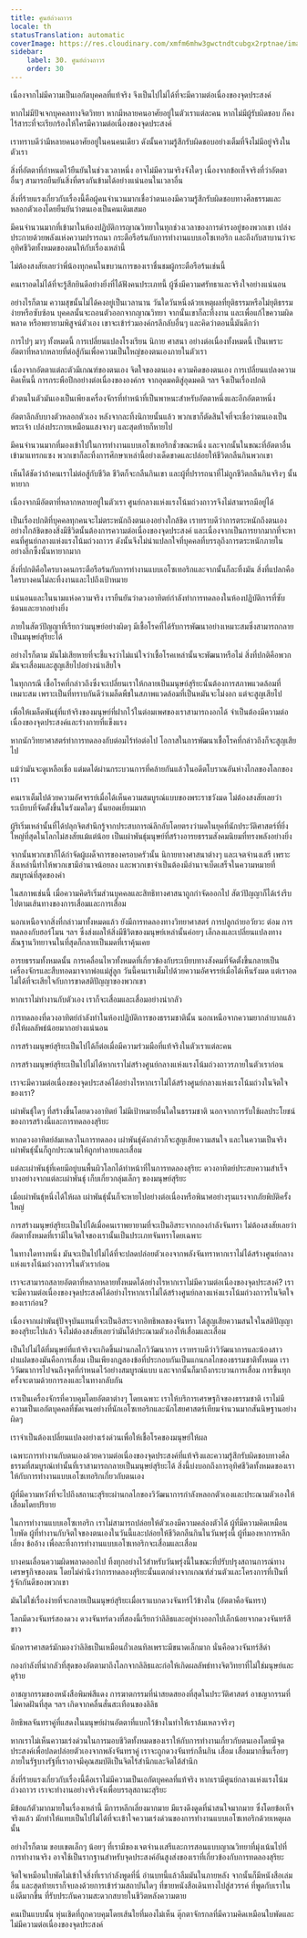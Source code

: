 ```yaml
---
title: ศูนย์ถ่วงถาวร
locale: th
statusTranslation: automatic
coverImage: https://res.cloudinary.com/xmfm6mhw3gwctndtcubgx2rptnae/image/upload/v1740468922/small_cover_tratado_de_psicologia_revolucionaria_a4c0dca4e0.webp
sidebar:
    label: 30. ศูนย์ถ่วงถาวร
    order: 30
---
```

เนื่องจากไม่มีความเป็นเอกัตบุคคลที่แท้จริง จึงเป็นไปไม่ได้ที่จะมีความต่อเนื่องของจุดประสงค์

หากไม่มีปัจเจกบุคคลทางจิตวิทยา หากมีหลายคนอาศัยอยู่ในตัวเราแต่ละคน หากไม่มีผู้รับผิดชอบ ก็คงไร้สาระที่จะเรียกร้องให้ใครมีความต่อเนื่องของจุดประสงค์

เราทราบดีว่ามีหลายคนอาศัยอยู่ในคนคนเดียว ดังนั้นความรู้สึกรับผิดชอบอย่างเต็มที่จึงไม่มีอยู่จริงในตัวเรา

สิ่งที่อัตตาที่กำหนดไว้ยืนยันในช่วงเวลาหนึ่ง อาจไม่มีความจริงจังใดๆ เนื่องจากข้อเท็จจริงที่ว่าอัตตาอื่นๆ สามารถยืนยันสิ่งที่ตรงกันข้ามได้อย่างแน่นอนในเวลาอื่น

สิ่งที่ร้ายแรงเกี่ยวกับเรื่องนี้คือผู้คนจำนวนมากเชื่อว่าตนเองมีความรู้สึกรับผิดชอบทางศีลธรรมและหลอกตัวเองโดยยืนยันว่าตนเองเป็นคนเดิมเสมอ

มีคนจำนวนมากที่เข้ามาในห้องปฏิบัติการญาณวิทยาในทุกช่วงเวลาของการดำรงอยู่ของพวกเขา เปล่งประกายด้วยพลังแห่งความปรารถนา กระตือรือร้นกับการทำงานแบบเอโซเทอริก และถึงกับสาบานว่าจะอุทิศชีวิตทั้งหมดของตนให้กับเรื่องเหล่านี้

ไม่ต้องสงสัยเลยว่าพี่น้องทุกคนในขบวนการของเราชื่นชมผู้กระตือรือร้นเช่นนี้

คนเราอดไม่ได้ที่จะรู้สึกยินดีอย่างยิ่งที่ได้ฟังคนประเภทนี้ ผู้ซึ่งมีความศรัทธาและจริงใจอย่างแน่นอน

อย่างไรก็ตาม ความสุขนั้นไม่ได้คงอยู่เป็นเวลานาน วันใดวันหนึ่งด้วยเหตุผลที่ยุติธรรมหรือไม่ยุติธรรม ง่ายหรือซับซ้อน บุคคลนั้นจะถอนตัวออกจากญาณวิทยา จากนั้นเขาก็ละทิ้งงาน และเพื่อแก้ไขความผิดพลาด หรือพยายามพิสูจน์ตัวเอง เขาจะเข้าร่วมองค์กรลึกลับอื่นๆ และคิดว่าตอนนี้มันดีกว่า

การไปๆ มาๆ ทั้งหมดนี้ การเปลี่ยนแปลงโรงเรียน นิกาย ศาสนา อย่างต่อเนื่องทั้งหมดนี้ เป็นเพราะอัตตาที่หลากหลายที่ต่อสู้กันเพื่อความเป็นใหญ่ของตนเองภายในตัวเรา

เนื่องจากอัตตาแต่ละตัวมีเกณฑ์ของตนเอง จิตใจของตนเอง ความคิดของตนเอง การเปลี่ยนแปลงความคิดเห็นนี้ การกระพือปีกอย่างต่อเนื่องขององค์กร จากอุดมคติสู่อุดมคติ ฯลฯ จึงเป็นเรื่องปกติ

ตัวตนในตัวมันเองเป็นเพียงเครื่องจักรที่ทำหน้าที่เป็นพาหนะสำหรับอัตตาหนึ่งและอีกอัตตาหนึ่ง

อัตตาลึกลับบางตัวหลอกตัวเอง หลังจากละทิ้งนิกายนั้นแล้ว พวกเขาก็ตัดสินใจที่จะเชื่อว่าตนเองเป็นพระเจ้า เปล่งประกายเหมือนแสงจางๆ และสุดท้ายก็หายไป

มีคนจำนวนมากที่มองเข้าไปในการทำงานแบบเอโซเทอริกชั่วขณะหนึ่ง และจากนั้นในขณะที่อัตตาอื่นเข้ามาแทรกแซง พวกเขาก็ละทิ้งการศึกษาเหล่านี้อย่างเด็ดขาดและปล่อยให้ชีวิตกลืนกินพวกเขา

เห็นได้ชัดว่าถ้าคนเราไม่ต่อสู้กับชีวิต ชีวิตก็จะกลืนกินเขา และผู้ที่ปรารถนาที่ไม่ถูกชีวิตกลืนกินจริงๆ นั้นหายาก

เนื่องจากมีอัตตาที่หลากหลายอยู่ในตัวเรา ศูนย์กลางแห่งแรงโน้มถ่วงถาวรจึงไม่สามารถมีอยู่ได้

เป็นเรื่องปกติที่บุคคลทุกคนจะไม่ตระหนักถึงตนเองอย่างใกล้ชิด เราทราบดีว่าการตระหนักถึงตนเองอย่างใกล้ชิดของสิ่งมีชีวิตนั้นต้องการความต่อเนื่องของจุดประสงค์ และเนื่องจากเป็นการยากมากที่จะหาคนที่ศูนย์กลางแห่งแรงโน้มถ่วงถาวร ดังนั้นจึงไม่น่าแปลกใจที่บุคคลที่บรรลุถึงการตระหนักภายในอย่างลึกซึ้งนั้นหายากมาก

สิ่งที่ปกติคือใครบางคนกระตือรือร้นกับการทำงานแบบเอโซเทอริกและจากนั้นก็ละทิ้งมัน สิ่งที่แปลกคือใครบางคนไม่ละทิ้งงานและไปถึงเป้าหมาย

แน่นอนและในนามแห่งความจริง เรายืนยันว่าดวงอาทิตย์กำลังทำการทดลองในห้องปฏิบัติการที่ซับซ้อนและยากอย่างยิ่ง

ภายในสัตว์ปัญญาที่เรียกว่ามนุษย์อย่างผิดๆ มีเชื้อโรคที่ได้รับการพัฒนาอย่างเหมาะสมซึ่งสามารถกลายเป็นมนุษย์สุริยะได้

อย่างไรก็ตาม มันไม่เสียหายที่จะชี้แจงว่าไม่แน่ใจว่าเชื้อโรคเหล่านั้นจะพัฒนาหรือไม่ สิ่งที่ปกติคือพวกมันจะเสื่อมและสูญเสียไปอย่างน่าเสียใจ

ในทุกกรณี เชื้อโรคที่กล่าวถึงซึ่งจะเปลี่ยนเราให้กลายเป็นมนุษย์สุริยะนั้นต้องการสภาพแวดล้อมที่เหมาะสม เพราะเป็นที่ทราบกันดีว่าเมล็ดพืชในสภาพแวดล้อมที่เป็นหมันจะไม่งอก แต่จะสูญเสียไป

เพื่อให้เมล็ดพันธุ์ที่แท้จริงของมนุษย์ที่ฝากไว้ในต่อมเพศของเราสามารถงอกได้ จำเป็นต้องมีความต่อเนื่องของจุดประสงค์และร่างกายที่แข็งแรง

หากนักวิทยาศาสตร์ทำการทดลองกับต่อมไร้ท่อต่อไป โอกาสในการพัฒนาเชื้อโรคที่กล่าวถึงก็จะสูญเสียไป

แม้ว่ามันจะดูเหลือเชื่อ แต่มดได้ผ่านกระบวนการที่คล้ายกันแล้วในอดีตโบราณอันห่างไกลของโลกของเรา

คนเราเต็มไปด้วยความอัศจรรย์เมื่อได้เห็นความสมบูรณ์แบบของพระราชวังมด ไม่ต้องสงสัยเลยว่าระเบียบที่จัดตั้งขึ้นในรังมดใดๆ นั้นยอดเยี่ยมมาก

ผู้ริเริ่มเหล่านั้นที่ได้ปลุกจิตสำนึกรู้จากประสบการณ์ลึกลับโดยตรงว่ามดในยุคที่นักประวัติศาสตร์ที่ยิ่งใหญ่ที่สุดในโลกไม่สงสัยแม้แต่น้อย เป็นเผ่าพันธุ์มนุษย์ที่สร้างอารยธรรมสังคมนิยมที่ทรงพลังอย่างยิ่ง

จากนั้นพวกเขาก็ได้กำจัดผู้เผด็จการของครอบครัวนั้น นิกายทางศาสนาต่างๆ และเจตจำนงเสรี เพราะสิ่งเหล่านี้ทำให้พวกเขามีอำนาจน้อยลง และพวกเขาจำเป็นต้องมีอำนาจเบ็ดเสร็จในความหมายที่สมบูรณ์ที่สุดของคำ

ในสภาพเช่นนี้ เมื่อความคิดริเริ่มส่วนบุคคลและสิทธิทางศาสนาถูกกำจัดออกไป สัตว์ปัญญาก็ได้เร่งรีบไปตามเส้นทางของการเสื่อมและการเสื่อม

นอกเหนือจากสิ่งที่กล่าวมาทั้งหมดแล้ว ยังมีการทดลองทางวิทยาศาสตร์ การปลูกถ่ายอวัยวะ ต่อม การทดลองกับฮอร์โมน ฯลฯ ซึ่งส่งผลให้สิ่งมีชีวิตของมนุษย์เหล่านั้นค่อยๆ เล็กลงและเปลี่ยนแปลงทางสัณฐานวิทยาจนในที่สุดก็กลายเป็นมดที่เราคุ้นเคย

อารยธรรมทั้งหมดนั้น การเคลื่อนไหวทั้งหมดที่เกี่ยวข้องกับระเบียบทางสังคมที่จัดตั้งขึ้นกลายเป็นเครื่องจักรและสืบทอดมาจากพ่อแม่สู่ลูก วันนี้คนเราเต็มไปด้วยความอัศจรรย์เมื่อได้เห็นรังมด แต่เราอดไม่ได้ที่จะเสียใจกับการขาดสติปัญญาของพวกเขา

หากเราไม่ทำงานกับตัวเอง เราก็จะเสื่อมและเสื่อมอย่างน่ากลัว

การทดลองที่ดวงอาทิตย์กำลังทำในห้องปฏิบัติการของธรรมชาตินั้น นอกเหนือจากความยากลำบากแล้ว ยังให้ผลลัพธ์น้อยมากอย่างแน่นอน

การสร้างมนุษย์สุริยะเป็นไปได้ก็ต่อเมื่อมีความร่วมมือที่แท้จริงในตัวเราแต่ละคน

การสร้างมนุษย์สุริยะเป็นไปไม่ได้หากเราไม่สร้างศูนย์กลางแห่งแรงโน้มถ่วงถาวรภายในตัวเราก่อน

เราจะมีความต่อเนื่องของจุดประสงค์ได้อย่างไรหากเราไม่ได้สร้างศูนย์กลางแห่งแรงโน้มถ่วงในจิตใจของเรา?

เผ่าพันธุ์ใดๆ ที่สร้างขึ้นโดยดวงอาทิตย์ ไม่มีเป้าหมายอื่นใดในธรรมชาติ นอกจากการรับใช้ผลประโยชน์ของการสร้างนี้และการทดลองสุริยะ

หากดวงอาทิตย์ล้มเหลวในการทดลอง เผ่าพันธุ์ดังกล่าวก็จะสูญเสียความสนใจ และในความเป็นจริง เผ่าพันธุ์นั้นก็ถูกประณามให้ถูกทำลายและเสื่อม

แต่ละเผ่าพันธุ์ที่เคยมีอยู่บนพื้นผิวโลกได้ทำหน้าที่ในการทดลองสุริยะ ดวงอาทิตย์ประสบความสำเร็จบางอย่างจากแต่ละเผ่าพันธุ์ เก็บเกี่ยวกลุ่มเล็กๆ ของมนุษย์สุริยะ

เมื่อเผ่าพันธุ์หนึ่งได้ให้ผล เผ่าพันธุ์นั้นก็จะหายไปอย่างต่อเนื่องหรือพินาศอย่างรุนแรงจากภัยพิบัติครั้งใหญ่

การสร้างมนุษย์สุริยะเป็นไปได้เมื่อคนเราพยายามที่จะเป็นอิสระจากกองกำลังจันทรา ไม่ต้องสงสัยเลยว่าอัตตาทั้งหมดที่เรามีในจิตใจของเรานั้นเป็นประเภทจันทราโดยเฉพาะ

ในทางใดทางหนึ่ง มันจะเป็นไปไม่ได้ที่จะปลดปล่อยตัวเองจากพลังจันทราหากเราไม่ได้สร้างศูนย์กลางแห่งแรงโน้มถ่วงถาวรในตัวเราก่อน

เราจะสามารถสลายอัตตาที่หลากหลายทั้งหมดได้อย่างไรหากเราไม่มีความต่อเนื่องของจุดประสงค์? เราจะมีความต่อเนื่องของจุดประสงค์ได้อย่างไรหากเราไม่ได้สร้างศูนย์กลางแห่งแรงโน้มถ่วงถาวรในจิตใจของเราก่อน?

เนื่องจากเผ่าพันธุ์ปัจจุบันแทนที่จะเป็นอิสระจากอิทธิพลของจันทรา ได้สูญเสียความสนใจในสติปัญญาของสุริยะไปแล้ว จึงไม่ต้องสงสัยเลยว่ามันได้ประณามตัวเองให้เสื่อมและเสื่อม

เป็นไปไม่ได้ที่มนุษย์ที่แท้จริงจะเกิดขึ้นผ่านกลไกวิวัฒนาการ เราทราบดีว่าวิวัฒนาการและน้องสาวฝาแฝดของมันคือการเสื่อม เป็นเพียงกฎสองข้อที่ประกอบกันเป็นแกนกลไกของธรรมชาติทั้งหมด เราวิวัฒนาการไปจนถึงจุดที่กำหนดไว้อย่างสมบูรณ์แบบ และจากนั้นก็มาถึงกระบวนการเสื่อม การขึ้นทุกครั้งจะตามด้วยการลงและในทางกลับกัน

เราเป็นเครื่องจักรที่ควบคุมโดยอัตตาต่างๆ โดยเฉพาะ เราให้บริการเศรษฐกิจของธรรมชาติ เราไม่มีความเป็นเอกัตบุคคลที่ชัดเจนอย่างที่นักเอโซเทอริกและนักไสยศาสตร์เทียมจำนวนมากสันนิษฐานอย่างผิดๆ

เราจำเป็นต้องเปลี่ยนแปลงอย่างเร่งด่วนเพื่อให้เชื้อโรคของมนุษย์ให้ผล

เฉพาะการทำงานกับตนเองด้วยความต่อเนื่องของจุดประสงค์ที่แท้จริงและความรู้สึกรับผิดชอบทางศีลธรรมที่สมบูรณ์เท่านั้นที่เราสามารถกลายเป็นมนุษย์สุริยะได้ สิ่งนี้บ่งบอกถึงการอุทิศชีวิตทั้งหมดของเราให้กับการทำงานแบบเอโซเทอริกเกี่ยวกับตนเอง

ผู้ที่มีความหวังที่จะไปถึงสถานะสุริยะผ่านกลไกของวิวัฒนาการกำลังหลอกตัวเองและประณามตัวเองให้เสื่อมโดยปริยาย

ในการทำงานแบบเอโซเทอริก เราไม่สามารถปล่อยให้ตัวเองมีความคล่องตัวได้ ผู้ที่มีความคิดเหมือนใบพัด ผู้ที่ทำงานกับจิตใจของตนเองในวันนี้และปล่อยให้ชีวิตกลืนกินในวันพรุ่งนี้ ผู้ที่มองหาการหลีกเลี่ยง ข้ออ้าง เพื่อละทิ้งการทำงานแบบเอโซเทอริกจะเสื่อมและเสื่อม

บางคนเลื่อนความผิดพลาดออกไป ทิ้งทุกอย่างไว้สำหรับวันพรุ่งนี้ในขณะที่ปรับปรุงสถานการณ์ทางเศรษฐกิจของตน โดยไม่คำนึงว่าการทดลองสุริยะนั้นแตกต่างจากเกณฑ์ส่วนตัวและโครงการที่เป็นที่รู้จักกันดีของพวกเขา

มันไม่ใช่เรื่องง่ายที่จะกลายเป็นมนุษย์สุริยะเมื่อเราแบกดวงจันทร์ไว้ข้างใน (อัตตาคือจันทรา)

โลกมีดวงจันทร์สองดวง ดวงจันทร์ดวงที่สองนี้เรียกว่าลิลิธและอยู่ห่างออกไปเล็กน้อยจากดวงจันทร์สีขาว

นักดาราศาสตร์มักมองว่าลิลิธเป็นเหมือนถั่วเลนทิลเพราะมีขนาดเล็กมาก นั่นคือดวงจันทร์สีดำ

กองกำลังที่น่ากลัวที่สุดของอัตตามาถึงโลกจากลิลิธและก่อให้เกิดผลลัพธ์ทางจิตวิทยาที่ไม่ใช่มนุษย์และดุร้าย

อาชญากรรมของหนังสือพิมพ์สีแดง การฆาตกรรมที่น่าสยดสยองที่สุดในประวัติศาสตร์ อาชญากรรมที่ไม่คาดฝันที่สุด ฯลฯ เกิดจากคลื่นสั่นสะเทือนของลิลิธ

อิทธิพลจันทราคู่ที่แสดงในมนุษย์ผ่านอัตตาที่แบกไว้ข้างในทำให้เราล้มเหลวจริงๆ

หากเราไม่เห็นความเร่งด่วนในการมอบชีวิตทั้งหมดของเราให้กับการทำงานเกี่ยวกับตนเองโดยมีจุดประสงค์เพื่อปลดปล่อยตัวเองจากพลังจันทราคู่ เราจะถูกดวงจันทร์กลืนกิน เสื่อม เสื่อมมากขึ้นเรื่อยๆ ภายในรัฐบางรัฐที่เราอาจมีคุณสมบัติเป็นจิตไร้สำนึกและจิตใต้สำนึก

สิ่งที่ร้ายแรงเกี่ยวกับเรื่องนี้คือเราไม่มีความเป็นเอกัตบุคคลที่แท้จริง หากเรามีศูนย์กลางแห่งแรงโน้มถ่วงถาวร เราจะทำงานอย่างจริงจังเพื่อบรรลุสถานะสุริยะ

มีข้อแก้ตัวมากมายในเรื่องเหล่านี้ มีการหลีกเลี่ยงมากมาย มีแรงดึงดูดที่น่าสนใจมากมาย ซึ่งโดยข้อเท็จจริงแล้ว มักทำให้แทบเป็นไปไม่ได้ที่จะเข้าใจความเร่งด่วนของการทำงานแบบเอโซเทอริกด้วยเหตุผลนั้น

อย่างไรก็ตาม ขอบเขตเล็กๆ น้อยๆ ที่เรามีของเจตจำนงเสรีและการสอนแบบญาณวิทยาที่มุ่งเน้นไปที่การทำงานจริง อาจใช้เป็นรากฐานสำหรับจุดประสงค์อันสูงส่งของเราที่เกี่ยวข้องกับการทดลองสุริยะ

จิตใจเหมือนใบพัดไม่เข้าใจสิ่งที่เรากำลังพูดที่นี่ อ่านบทนี้แล้วลืมมันในภายหลัง จากนั้นก็มีหนังสือเล่มอื่น และสุดท้ายเราก็จบลงด้วยการเข้าร่วมสถาบันใดๆ ที่ขายหนังสือเดินทางไปสู่สวรรค์ ที่พูดกับเราในแง่ดีมากขึ้น ที่รับประกันความสะดวกสบายในชีวิตหลังความตาย

คนเป็นแบบนั้น หุ่นเชิดที่ถูกควบคุมโดยเส้นใยที่มองไม่เห็น ตุ๊กตาจักรกลที่มีความคิดเหมือนใบพัดและไม่มีความต่อเนื่องของจุดประสงค์

